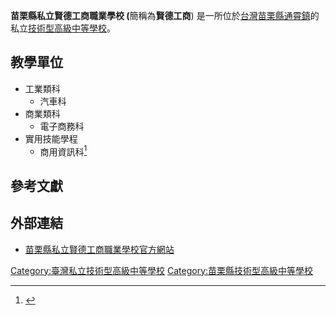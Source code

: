 {{Expand|time=2014-12-20}}
{{Infobox_School
|name           =苗栗縣私立賢德工商職業學校
|image          =
|motto          =
|established    =
|type           =[[技術型高級中等學校|技術型高級中等學校]]
|affiliation    =
|district       =[[苗栗縣|苗栗縣]][[通霄鎮|通霄鎮]]
|grades         =
|president      =
|principal      = 黃朝璟
|head of school =
|dean           =
|faculty        =
|staff          =
|enrollment     = 
|free_label     =
|free_text      =
|free_label2    =
|free_text2     =
|location       = {{flagicon|TWN}}[[苗栗縣|苗栗縣]][[通霄鎮|通霄鎮]]五北里七十四之一號
|tel            = +886-037-751-011<br>+886-037-752-011
|fax            = +886-037-755-011
|website        = [http://www.sdvs.mlc.edu.tw/ www.sdvs.mlc.edu.tw]
}}

'''苗栗縣私立賢德工商職業學校 ('''簡稱為'''賢德工商''') 是一所位於[[台灣|台灣]][[苗栗縣|苗栗縣]][[通霄鎮|通霄鎮]]的私立[[技術型高級中等學校|技術型高級中等學校]]。

==教學單位==
*工業類科
**汽車科
*商業類科	
**電子商務科
*實用技能學程
**商用資訊科<ref>{{Cite web |url=http://www.sdvs.mlc.edu.tw/academics.php |title=教學單位 |access-date=2016-09-11 |archive-url=https://web.archive.org/web/20170611205452/http://www.sdvs.mlc.edu.tw/academics.php |archive-date=2017-06-11 |dead-url=yes }}</ref>

== 參考文獻 ==
{{reflist}}

== 外部連結 ==
*[http://www.sdvs.mlc.edu.tw/ 苗栗縣私立賢德工商職業學校官方網站]
{{苗栗縣高級中等學校}}


[[Category:臺灣私立技術型高級中等學校|Category:臺灣私立技術型高級中等學校]]
[[Category:苗栗縣技術型高級中等學校|Category:苗栗縣技術型高級中等學校]]